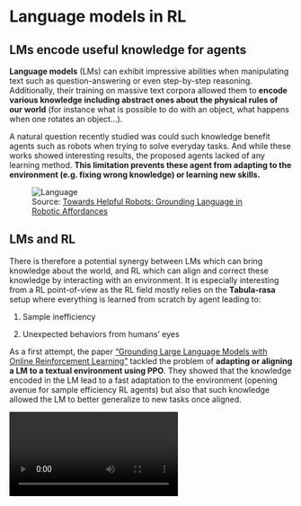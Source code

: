 # Language models in RL
## LMs encode useful knowledge for agents

**Language models** (LMs) can exhibit impressive abilities when manipulating text such as question-answering or even step-by-step reasoning. Additionally, their training on massive text corpora allowed them to **encode various knowledge including abstract ones about the physical rules of our world** (for instance what is possible to do with an object, what happens when one rotates an object…).

A natural question recently studied was could such knowledge benefit agents such as robots when trying to solve everyday tasks. And while these works showed interesting results, the proposed agents lacked of any learning method. **This limitation prevents these agent from adapting to the environment (e.g. fixing wrong knowledge) or learning new skills.**

<figure>
<img src="https://huggingface.co/datasets/huggingface-deep-rl-course/course-images/resolve/main/en/unit12/language.png" alt="Language">
<figcaption>Source: <a href="https://ai.googleblog.com/2022/08/towards-helpful-robots-grounding.html">Towards Helpful Robots: Grounding Language in Robotic Affordances</a></figcaption>
</figure>

## LMs and RL

There is therefore a potential synergy between LMs which can bring knowledge about the world, and RL which can align and correct these knowledge by interacting with an environment. It is especially interesting from a RL point-of-view as the RL field mostly relies on the **Tabula-rasa** setup where everything is learned from scratch by agent leading to:

1) Sample inefficiency

2) Unexpected behaviors from humans’ eyes

As a first attempt, the paper [“Grounding Large Language Models with Online Reinforcement Learning”](https://arxiv.org/abs/2302.02662v1) tackled the problem of **adapting or aligning a LM to a textual environment using PPO**. They showed that the knowledge encoded in the LM lead to a fast adaptation to the environment (opening avenue for sample efficiency RL agents) but also that such knowledge allowed the LM to better generalize to new tasks once aligned.

<video src="https://huggingface.co/datasets/huggingface-deep-rl-course/course-images/resolve/main/en/unit12/papier_v4.mp4" type="video/mp4" />

Another direction studied in [“Guiding Pretraining in Reinforcement Learning with Large Language Models”](https://arxiv.org/abs/2302.06692) was to keep the LM frozen but leverage its knowledge to **guide an RL agent’s exploration**. Such method allows the RL agent to be guided towards human-meaningful and plausibly useful behaviors without requiring a human in the loop during training.

<figure>
<img src="https://huggingface.co/datasets/huggingface-deep-rl-course/course-images/resolve/main/en/unit12/language2.png" alt="Language">
<figcaption> Source: <a href="https://ai.googleblog.com/2022/08/towards-helpful-robots-grounding.html"> Towards Helpful Robots: Grounding Language in Robotic Affordances</a>  </figcaption>
</figure>

Several limitations make these works still very preliminary such as the need to convert the agent's observation to text before giving it to a LM as well as the compute cost of interacting with very large LMs.

## Further reading

For more information we recommend you check out the following resources:

- [Google Research, 2022 & beyond: Robotics](https://ai.googleblog.com/2023/02/google-research-2022-beyond-robotics.html)
- [Pre-Trained Language Models for Interactive Decision-Making](https://arxiv.org/abs/2202.01771)
- [Grounding Large Language Models with Online Reinforcement Learning](https://arxiv.org/abs/2302.02662v1)
- [Guiding Pretraining in Reinforcement Learning with Large Language Models](https://arxiv.org/abs/2302.06692)

## Author

This section was written by <a href="https://twitter.com/ClementRomac"> Clément Romac </a>
